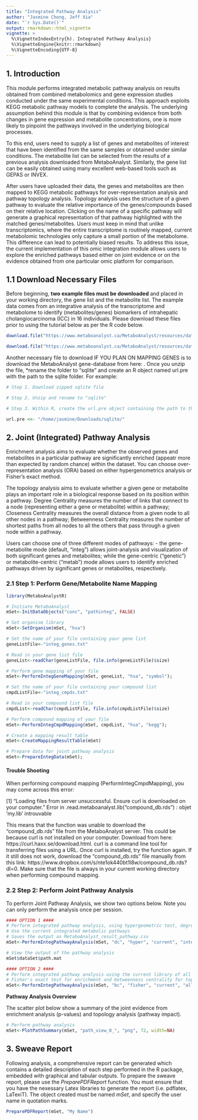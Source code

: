 ```yaml
---
title: "Integrated Pathway Analysis"
author: "Jasmine Chong, Jeff Xia"
date: "`r Sys.Date()`"
output: rmarkdown::html_vignette
vignette: >
  %\VignetteIndexEntry{h). Integrated Pathway Analysis}
  %\VignetteEngine{knitr::rmarkdown}
  %\VignetteEncoding{UTF-8}
---
```


## 1. Introduction

This module performs integrated metabolic pathway analysis on results obtained from combined metabolomics and gene expression studies conducted under the same experimental conditions. This approach exploits KEGG metabolic pathway models to complete the analysis. The underlying assumption behind this module is that by combining evidence from both changes in gene expression and metabolite concentrations, one is more likely to pinpoint the pathways involved in the underlying biological processes. 

To this end, users need to supply a list of genes and metabolites of interest that have been identified from the same samples or obtained under similar conditions. The metabolite list can be selected from the results of a previous analysis downloaded from MetaboAnalyst. Similarly, the gene list can be easily obtained using many excellent web-based tools such as GEPAS or INVEX. 

After users have uploaded their data, the genes and metabolites are then mapped to KEGG metabolic pathways for over-representation analysis and pathway topology analysis. Topology analysis uses the structure of a given pathway to evaluate the relative importance of the genes/compounds based on their relative location. Clicking on the name of a specific pathway will generate a graphical representation of that pathway highlighted with the matched genes/metabolites. Users must keep in mind that unlike transcriptomics, where the entire transcriptome is routinely mapped, current metabolomic technologies only capture a small portion of the metabolome. This difference can lead to potentially biased results. To address this issue, the current implementation of this omic integration module allows users to explore the enriched pathways based either on joint evidence or on the evidence obtained from one particular omic platform for comparison.

## 1.1 Download Necessary Files

Before beginning, **two example files must be downloaded** and placed in your working directory, the gene list and the metabolite list. The example data comes from an integrative analysis of the transcriptome and metabolome to identify (metabolites/genes) biomarkers of intrahepatic cholangiocarcinoma (ICC) in 16 individuals. Please download these files prior to using the tutorial below as per the R code below.  

```r

download.file("https://www.metaboanalyst.ca/MetaboAnalyst/resources/data/integ_genes.txt", "integ_genes.txt", "curl")

download.file("https://www.metaboanalyst.ca/MetaboAnalyst/resources/data/integ_cmpds.txt", "integ_cmpds.txt", "curl")

```

Another necessary file to download IF YOU PLAN ON MAPPING GENES is to download the MetaboAnalyst gene-database from here: . Once you unzip the file, *rename the folder to "sqlite" and create an R object named url.pre with the path to the sqlite folder. For example:

```r

# Step 1. Download zipped sqlite file

# Step 2. Unzip and rename to "sqlite"

# Step 3. Within R, create the url.pre object containing the path to the unzipped files

url.pre <<- "/home/jasmine/Downloads/sqlite/"

```

## 2. Joint (Integrated) Pathway Analysis

Enrichment analysis aims to evaluate whether the observed genes and metabolites in a particular pathway are significantly enriched (appeatr more than expected by random chance) within the dataset. You can choose over-representation analysis (ORA) based on either hypergenometrics analysis or Fisher's exact method.

The topology analysis aims to evaluate whether a given gene or metabolite plays an important role in a biological response based on its position within a pathway. Degree Centrality measures the number of links that connect to a node (representing either a gene or metabolite) within a pathway; Closeness Centrality measures the overall distance from a given node to all other nodes in a pathway; Betweenness Centrality measures the number of shortest paths from all nodes to all the others that pass through a given node within a pathway.

Users can choose one of three different modes of pathways: - the gene-metabolite mode (default, "integ") allows joint-analysis and visualization of both significant genes and metabolites; while the gene-centric ("genetic") or metabolite-centric ("metab") mode allows users to identify enriched pathways driven by significant genes or metabolites, respectively.

### 2.1 Step 1: Perform Gene/Metabolite Name Mapping 

```r
library(MetaboAnalystR)

# Initiate MetaboAnalyst
mSet<-InitDataObjects("conc", "pathinteg", FALSE)

# Set organism library
mSet<-SetOrganism(mSet, "hsa")

# Set the name of your file containing your gene list
geneListFile<-"integ_genes.txt"

# Read in your gene list file
geneList<-readChar(geneListFile, file.info(geneListFile)$size)

# Perform gene mapping of your file
mSet<-PerformIntegGeneMapping(mSet, geneList, "hsa", "symbol");

# Set the name of your file containing your compound list
cmpdListFile<-"integ_cmpds.txt"

# Read in your compound list file
cmpdList<-readChar(cmpdListFile, file.info(cmpdListFile)$size)

# Perform compound mapping of your file
mSet<-PerformIntegCmpdMapping(mSet, cmpdList, "hsa", "kegg");

# Create a mapping result table
mSet<-CreateMappingResultTable(mSet)

# Prepare data for joint pathway analysis
mSet<-PrepareIntegData(mSet);

```

#### Trouble Shooting

When performing compound mapping (PerformIntegCmpdMapping), you may come across this error:

[1] "Loading files from server unsuccessful. Ensure curl is downloaded on your computer."
Error in .read.metaboanalyst.lib("compound_db.rds") : 
  objet 'my.lib' introuvable
  
This means that the function was unable to download the "compound_db.rds" file from the MetaboAnalyst server. This could be because curl is not installed on your computer. Download from here: https://curl.haxx.se/download.html. curl is a command line tool for transferring files using a URL. Once curl is installed, try the function again. If it still does not work, download the "compound_db.rds" file manually from this link: https://www.dropbox.com/s/nte1ok440bt1l8w/compound_db.rds?dl=0. Make sure that the file is always in your current working directory when performing compound mapping.

### 2.2 Step 2: Perform Joint Pathway Analysis 

To perform Joint Pathway Analysis, we show two options below. Note you can only perform the analysis once per session. 

```r
#### OPTION 1 ####
# Perform integrated pathway analysis, using hypergeometric test, degree centrality, and the gene-metabolite pathways
# Use the current integrated metabolic pathways
# Saves the output as MetaboAnalyst_result_pathway.csv
mSet<-PerformIntegPathwayAnalysis(mSet, "dc", "hyper", "current", "integ", "query");

# View the output of the pathway analysis
mSet$dataSet$path.mat

```

```r
#### OPTION 2 ####
# Perform integrated pathway analysis using the current library of all pathways (not just metabolic)
# Fisher's exact test for enrichment and betweenness centrality for topology measure
mSet<-PerformIntegPathwayAnalysis(mSet, "bc", "fisher", "current", "all", "query");

```

**Pathway Analysis Overview**

The scatter plot below show a summary of the joint evidence from enrichment analysis (p-values) and topology analysis (pathway impact).

```r
# Perform pathway analysis
mSet<-PlotPathSummary(mSet, "path_view_0_", "png", 72, width=NA)
```

## 3. Sweave Report

Following analysis, a comprehensive report can be generated which contains a detailed description of each step performed in the R package, embedded with graphical and tabular outputs. To prepare the sweave report, please use the *PreparePDFReport* function. You must ensure that you have the nexessary Latex libraries to generate the report (i.e. pdflatex, LaTexiT). The object created *must* be named *mSet*, and specify the user name in quotation marks. 

```r
PreparePDFReport(mSet, "My Name")
```
